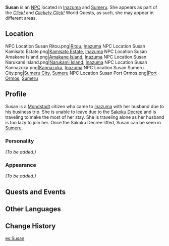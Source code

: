 {{Stub|Add Sumeru locations and story}}
{{Meta
<!-- Remove this template after adding the missing info -->
|missing_NPC_profile  = yes
}}
{{Character Infobox
|type             = Quest NPC
|image            = NPC Susan.png
|region           = Mondstadt
|location         = Inazuma
|location2        = Sumeru
|title            = Sightseer
|voiceEN          = 
}}
'''Susan''' is an [[NPC]] located in [[Inazuma]] and [[Sumeru]]. She appears as part of the ''[[Click!]]'' and ''[[Clickety Click!]]'' World Quests, as such, she may appear in different areas.

==Location==
<gallery>
NPC Location Susan Ritou.png|[[Ritou]], [[Inazuma]]
NPC Location Susan Kamisato Estate.png|[[Kamisato Estate]], [[Inazuma]]
NPC Location Susan Amakane Island.png|[[Amakane Island]], [[Inazuma]]
NPC Location Susan Narukami Island.png|[[Narukami Island]], [[Inazuma]]
NPC Location Susan Kannazuka.png|[[Kannazuka]], [[Inazuma]]
NPC Location Susan Sumeru City.png|[[Sumeru City]], [[Sumeru]]
NPC Location Susan Port Ormos.png|[[Port Ormos]], [[Sumeru]]
</gallery>

==Profile==
<!-- detailed story/lore information goes here -->
Susan is a [[Mondstadt]] citizen who came to [[Inazuma]] with her husband due to his business trip. She is unable to leave due to the [[Sakoku Decree]] and is traveling to make the most of her stay. She is traveling alone as her husband is too lazy to join her. Once the Sakoku Decree lifted, Susan can be seen in [[Sumeru]].

===Personality===
''(To be added.)''

===Appearance===
''(To be added.)''

==Quests and Events==
{{Quests and Events}}

==Other Languages==
{{Other Languages
|default_hidden = 1
|en      = Susan
|zhs     = 苏珊
|zhs_rm  = Sūshān
|zht     = 蘇珊
|zht_rm  = Sūshān
|ja      = スーザン
|ja_rm   = Suuzan
|ko      = 수잔
|ko_rm   = Sujan
|es      = Susan
|fr      = Susan
|ru      = Сьюзен
|th      = Susan
|vi      = Susan
|de      = Susan
|id      = Susan
|pt      = Susan
|tr      = Susan
|it      = Susan
}}

==Change History==
{{Change History|2.0}}
<!--
==References==
{{Reflist}}
-->
[[es:Susan]]
